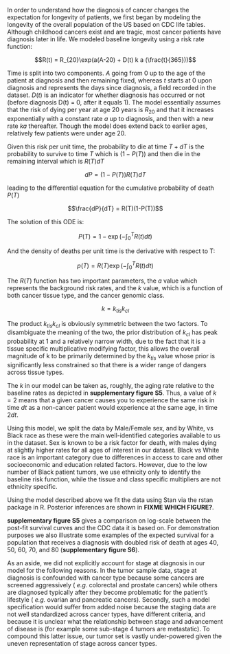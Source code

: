 
In order to understand how the diagnosis of cancer changes the expectation for
longevity of patients, we first began by modeling the longevity of the overall
population of the US based on CDC life tables. Although childhood cancers exist
and are tragic, most cancer patients have diagnosis later in life. We modeled
baseline longevity using a risk rate function:

$$R(t) = R_{20}\exp(a(A-20) + D(t) k a (\frac{t}{365}))$$ 

Time is split into two components. $A$ going from 0 up to the age of the patient
at diagnosis and then remaining fixed, whereas $t$ starts at 0 upon diagnosis
and represents the days since diagnosis, a field recorded in the dataset. $D(t)$
is an indicator for whether diagnosis has occurred or not (before diagnosis D(t)
= 0, after it equals 1). The model essentially assumes that the risk of dying
per year at age 20 years is $R_{20}$ and that it increases exponentially with a
constant rate $a$ up to diagnosis, and then with a new rate $ka$
thereafter. Though the model does extend back to earlier ages, relatively few
patients were under age 20.

Given this risk per unit time, the probability to die at time $T+dT$ is the
probability to survive to time $T$ which is $(1-P(T))$ and then die in the
remaining interval which is $R(T)dT$

$$dP = (1-P(T)) R(T) dT$$

leading to the differential equation for the cumulative probability of death
$P(T)$

$$\frac{dP}{dT} = R(T)(1-P(T))$$

The solution of this ODE is:

$$P(T) = 1 - \exp(-\int_0^T R(t) dt)$$

And the density of deaths per unit time is the derivative with respect to T:

$$p(T) = R(T) \exp(-\int_0^T R(t)dt)$$

The $R(T)$ function has two important parameters, the $a$ value which represents
the background risk rates, and the $k$ value, which is a function of both cancer
tissue type, and the cancer genomic class.

$$k = k_{tis} k_{cl}$$

The product $k_{tis}k_{cl}$ is obviously symmetric between the two factors. To
disambiguate the meaning of the two, the prior distribution of $k_{cl}$ has peak
probability at 1 and a relatively narrow width, due to the fact that it is a
tissue specific multiplicative modifying factor, this allows the overall
magnitude of k to be primarily determined by the $k_{tis}$ value whose prior is
significantly less constrained so that there is a wider range of dangers across
tissue types.

The $k$ in our model can be taken as, roughly, the aging rate relative to the
baseline rates as depicted in **supplementary figure S5**. Thus, a value of
$k=2$ means that a given cancer causes you to experience the same risk in time
$dt$ as a non-cancer patient would experience at the same age, in time $2dt$.

Using this model, we split the data by Male/Female sex, and by White, vs Black
race as these were the main well-identified categories available to us in the
dataset. Sex is known to be a risk factor for death, with males dying at
slightly higher rates for all ages of interest in our dataset. Black vs White
race is an important category due to differences in access to care and other
socioeconomic and education related factors. However, due to the low number of
Black patient tumors, we use ethnicity only to identify the baseline risk
function, while the tissue and class specific multipliers are not ethnicity
specific.

Using the model described above we fit the data using Stan via the rstan package
in R. Posterior inferences are shown in **FIXME WHICH FIGURE?**.

**supplementary figure S5** gives a comparison on log-scale between the post-fit
survival curves and the CDC data it is based on. For demonstration purposes we
also illustrate some examples of the expected survival for a population that
receives a diagnosis with doubled risk of death at ages 40, 50, 60, 70, and 80
(**supplementary figure S6**).

As an aside, we did not explicitly account for stage at diagnosis in our model
for the following reasons. In the tumor sample data, stage at diagnosis is
confounded with cancer type because some cancers are screened aggressively (
_e.g._ colorectal and prostate cancers) while others are diagnosed typically
after they become problematic for the patient's lifestyle ( _e.g._ ovarian and
pancreatic cancers). Secondly, such a model specification would suffer from
added noise because the staging data are not well standardized across cancer
types, have different criteria, and because it is unclear what the relationship
between stage and advancement of disease is (for example some sub-stage 4 tumors
are metastatic). To compound this latter issue, our tumor set is vastly
under-powered given the uneven representation of stage across cancer types.
